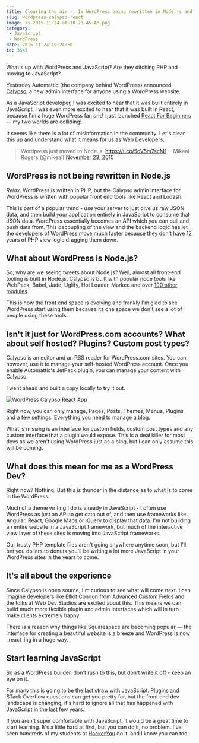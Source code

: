 ```yaml
---
title: Clearing the air -  Is WordPress being rewritten in Node.js and React?
slug: wordpress-calypso-react
image: ss-2015-11-24-at-10.23.45-AM.png
category:
 - JavaScript
 - WordPress
date: 2015-11-24T10:24:50
id: 3645
---
```


What's up with WordPress and JavaScript? Are they ditching PHP and moving to JavaScript?

Yesterday Automattic (the company behind WordPress) announced <a href="https://developer.wordpress.com/2015/11/23/the-story-behind-the-new-wordpress-com/">Calypso</a>, a new admin interface for anyone using a WordPress website.

As a JavaScript developer, I was excited to hear that it was built entirely in JavaScript. I was even more excited to hear that it was built in React, because I'm a huge WordPress fan <em>and</em> I just launched <a href="http://ReactForBeginners.com">React For Beginners</a> — my two worlds are colliding!

It seems like there is a lot of misinformation in the community. Let's clear this up and understand what it means for us as Web Developers.

<blockquote class="twitter-tweet" data-cards="hidden" lang="en">Wordpress just moved to Node.js. <a href="https://t.co/5oV5m7scM1">https://t.co/5oV5m7scM1</a>— Mikeal Rogers (@mikeal) <a href="https://twitter.com/mikeal/status/668889464563875840">November 23, 2015</a></blockquote>

<h2>WordPress is not being rewritten in Node.js</h2>

<em>Relax</em>. WordPress is written in PHP, but the Calypso admin interface for WordPress is written with popular front end tools like React and Lodash.

This is part of a popular trend - use your server to just give us raw JSON data, and then build your application entirely in JavaScript to consume that JSON data. WordPress essentially becomes an API which you can pull and push data from. This decoupling of the view and the backend logic has let the developers of WordPress move much faster because they don't have 12 years of PHP view logic dragging them down.

<h2>What about WordPress is Node.js?</h2>

So, why are we seeing tweets about Node.js? Well, almost all front-end tooling is built in Node.js. Calypso is built with popular node tools like WebPack, Babel, Jade, Uglify, Hot Loader, Marked and over <a href="https://github.com/Automattic/wp-calypso/blob/master/package.json">100 other modules</a>.

This is how the front end space is evolving and frankly I'm glad to see WordPress start using them because its one space we don't see a lot of people using these tools.

<h2>Isn't it just for WordPress.com accounts? What about self hosted? Plugins? Custom post types?</h2>

Calypso is an editor and an RSS reader for WordPress.com sites. You can, however, use it to manage your self-hosted WordPress account. Once you enable Automattic's JetPack plugin, you can manage your content with Calypso.

I went ahead and built a copy locally to try it out.

<img src="ss-2015-11-24-at-9.57.54-AM.png" alt="WordPress Calypso React App" class="aligncenter size-full wp-image-3660" />

Right now, you can only manage, Pages, Posts, Themes, Menus, Plugins and a few settings. Everything you need to manage a blog.

What is missing is an interface for custom fields, custom post types and any custom interface that a plugin would expose. This is a deal killer for most devs as we aren't using WordPress just as a blog, but I can only assume this will be coming.

<h2>What does this mean for me as a WordPress Dev?</h2>

Right now? Nothing. But this is thunder in the distance as to what is to come in the WordPress.

Much of a theme writing I do is already in JavaScript - I often use WordPress as just an API to get data out of, and then use frameworks like Angular, React, Google Maps or jQuery to display that data. I'm not building an entire website in a JavaScript framework, but much of the interactive view layer of these sites is moving into JavaScript frameworks.

Our trusty PHP template files aren't going anywhere anytime soon, but I'll bet you dollars to donuts you'll be writing a lot more JavaScript in your WordPress sites in the years to come.

<h2>It's all about the experience</h2>

Since Calypso is open source, I'm curious to see what will come next. I can imagine developers like Elliot Condon from Advanced Custom Fields and the folks at Web Dev Studios are excited about this. This means we can build much more flexible plugin and admin interfaces which will in turn make clients extremely happy.

There is a reason why things like Squarespace are becoming popular — the interface for creating a beautiful website is a breeze and WordPress is now _react_ing in a huge way.

<h2>Start learning JavaScript</h2>

So as a WordPress builder, don't rush to this, but don't write it off - keep an eye on it.

For many this is going to be the last straw with JavaScript. Plugins and STack Overflow questions can get you pretty far, but the front end dev landscape is changing, it's hard to ignore all that has happened with JavaScript in the last few years.

If you aren't super comfortable with JavaScript, it would be a great time to start learning. It's a little hard at first, but you can do it, no problem. I've seen hundreds of my students at <a href="http://hackeryou.com">HackerYou</a> do it, and I know you can too.